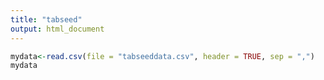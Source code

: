 ```yaml
---
title: "tabseed"
output: html_document
---
```


```r
mydata<-read.csv(file = "tabseeddata.csv", header = TRUE, sep = ",")
mydata
```